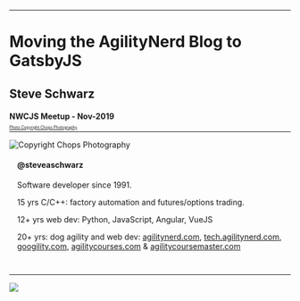 
<Head>
  <title>Moving the AgilityNerd Blog to GatsbyJS</title>
</Head>

---

# Moving the AgilityNerd Blog to GatsbyJS

## Steve Schwarz

#### NWCJS Meetup - Nov-2019

---

<SplitRight>

<div style="position:relative">
<Image src={stevesnap} size="contain" style={{height: '90vh', marginLeft: '1em'}} title="Copyright Chops Photography"/>
<a style="position:absolute;bottom:5em;left:0;width:100%;font-size:0.5em" href="https://chopsphoto.com">Photo Copyright Chops Photography</a>
</div>

<div style="padding: 0 1em 1em 1em">

#### @steveaschwarz

<div style="text-align: left">

Software developer since 1991.

15 yrs C/C++: factory automation and futures/options trading.

12+ yrs web dev: Python, JavaScript, Angular, VueJS

20+ yrs: dog agility and web dev: [agilitynerd.com](https://www.agilitynerd.com),  [tech.agilitynerd.com](https://tech.agilitynerd.com), [googility.com](https://googility.com), [agilitycourses.com](https://agilitycourses.com) & [agilitycoursemaster.com](https://agilitycoursemaster.com)

</div>

</div>

</SplitRight>

---


<SplitLeftAlign style="width:100%">

<div style="height:100vh">
<Image src={legacyagilitynerd} size="contain"></Image>
</div>

<div style="text-align: left;padding-left:1em;">
<h3>AgilityNerd Blog</h3>
<ul>
<li>Started in 2004</li>
<li>Oldest dog agility blog</li>
<li>Hierarchical categories, tags, pages automatically cross linked</li>
<li>800 blog posts</li>
<li>1,600 total pages</li>
<li>12,000 FB followers</li>
</ul>
</div>

</SplitLeftAlign>

---

## Why Change?

1. Authoring experience so painful I don't want to blog!
2. 1990s platform requiring a VPS
3. Performance

---

## Authoring

<SplitLeftAlign style="width:90%">
<div>

  - Current:
    - Local editor
    - Flat files: metadata + HTML
    - No local preview
    - Manually optimize images
    - FTP deploy of HTML/assets, view on site and tweak

</div>
<div>

  - Desired:
    - Local and mobile editing
    - Flat files or CMS in [MDX](https://mdxjs.com/)
    - Local and mobile preview
    - Upload raw images
    - `git push` deploys site

</div>
</SplitLeftAlign>

---

## Platform

<SplitLeftAlign style="width:90%">
<div>

  - Current:
    - 1990s Perl CGI Script (Blosxom)
    - Dozens of custom plugins
    - Scripts to generate tags, etc.
    - NGINX with caching
    - Linux VPS $

</div>
<div>

  - Desired:
    - Use the latest technology
    - Static hosting
    - Zero or low cost

</div>
</SplitLeftAlign>

---

## Performance

<SplitLeftAlign style="width:90%">
<div>

  - Current:
    - Caching gives fast page load on "hot" pages
    - Images on subdomain for parallelization

</div>
<div>

  - Desired:
    - All pages fast
    - Prefetch pages
    - Responsive images
    - Offline support

</div>
</SplitLeftAlign>

---

<Image src={gatsbyicon} size='contain' style={{height:150}}/>

##  Gatsby JS

- Open source, MIT license: https://gatsbyjs.org
- Created by Kyle Mathews [@kylemathews](https://twitter.com/kylemathews)
- Commercial services: https://gatsbyjs.com

---
<!--

<Image src={jamstack} size="contain" style={{height: '100vh', zIndex: 10}}/>

---

## JAMstack Provides:

- Performance: Generate all/most pages at build time
- Scaling: Stateless servers and CDNs
- Security: No server code running smaller attack surface
- Improved developer experience

https://jamstack.org

---
-->

## Gatsby "Fits the bill"

<SplitLeftAlign style="width:99%">
<div>

  - Authoring
    - Flat files or CMS in Markdown
    - Local/mobile editing
    - Hot reload/preview
    - Uploaded images optimized
    - Dynamic data updated during build
    - `git push` deploys site

</div>
<div>

  - Platform
    - Latest tech: JS, ReactJS, GraphQL
    - Static hosting - anywhere/free
  - Performance!
    - All pages fast
    - Prefetches pages/images
    - Offline support

</div>
</SplitLeftAlign>

---

# Gatsby in Action

[agilitynerd.com](https://www.agilitynerd.com)

- High Lighthouse performance scores
- Image blur up on load
- Prefetches linked content on scroll
- Progressive Web App (PWA)

---
<!--
## Gatsby:
- Combines multiple data sources
- Unified data access model: GraphQL
- Generate pages at build time
- React eco-system goodness

---
-->


<Image src={howgatsbyworks} size="contain" style={{height: '99vh', zIndex: 10}}/>

---

## Getting Started

```
npm install -g gatsby-cli

gatsby new my-blog-starter https://github.com/gatsbyjs/gatsby-starter-blog

cd my-blog-starter

```

https://github.com/gatsbyjs/gatsby-starter-blog

---

## Create a Blog Post

```md
---
author: Steve Schwarz
date: 2019-11-07 14:00:00
description: "Here are a couple amazing photos of Snap!"
tags:
- ChopsPhotography
- journal
- Snap!
title: Photogenic Snap!
image: "/uploads/snap-field-chops-photography-2019.jpg"
---

Here are just a couple of the amazing photographs
Whitney Rupp of <MultiLink match="ChopsPhotography">Chops Photography</MultiLink>
took of <MultiLink match="Snap!">Snap!</MultiLink> this past year.





```

---

### Develop It!

```
gatsby develop
```

### Build It!

```
gatsby build
```

[What Happens When Gatsby Builds?](https://www.gatsbyjs.org/docs/overview-of-the-gatsby-build-process/#what-happens-when-you-run-gatsby-build)



---

## Data Source Plugins Provide Content

- Markdown, MDX (Markdown + JSX), YAML, CSV, JSON, etc. from files
- Content Management Systems
- Twitter, FB, GitHub, Instagram feeds
- Over 400 data source plugins:

https://www.gatsbyjs.org/plugins/?=source


---

<FullScreenCode style="z-index:10">

```js

// gatsby-config.js

module.exports = {
  siteMetadata: {
    title: `AgilityNerd`,
    author: `Steve Schwarz`,
    subtitle: `Putting the nerd in dog agility since 2004`,
    email: `steve@agilitynerd.com`,
    siteUrl: `https://agilitynerd.com/`,

  },
  plugins: [
    // data source plugins
    {
      resolve: `gatsby-source-filesystem`,
      options: {
        path: `${__dirname}/content/uploads`,
        name: `uploads`,
      },
    },
    {
      resolve: `gatsby-source-filesystem`,
      options: {
        path: `${__dirname}/content/blog/src`,
        name: `blog`,
      },
    },
    // transformation plugins
    {
      resolve: `gatsby-plugin-mdx`,
      options: {
        extensions: [`.mdx`, `.md`],
        gatsbyRemarkPlugins: [
          {
            resolve: `gatsby-remark-images`,
            options: {
              maxWidth: 2000,
              showCaptions: ['title', 'alt'],
            },
          },
        ]
      }
    },



```
</FullScreenCode>

---

## Use GraphQL to Access Data

[GraphiQL](http://localhost:8000/___graphql?query=query%20MyQuery%20%7B%0A%20%20allMdx(sort%3A%20%7Bfields%3A%20%5Bfrontmatter___date%5D%2C%20order%3A%20DESC%7D%2C%20filter%3A%20%7Bfrontmatter%3A%20%7Bdate%3A%20%7Bne%3A%20null%7D%2C%20draft%3A%20%7Bne%3A%20true%7D%7D%7D)%20%7B%0A%20%20%20%20edges%20%7B%0A%20%20%20%20%20%20node%20%7B%0A%20%20%20%20%20%20%20%20id%0A%20%20%20%20%20%20%20%20fields%20%7B%0A%20%20%20%20%20%20%20%20%20%20slug%0A%20%20%20%20%20%20%20%20%7D%0A%20%20%20%20%20%20%20%20frontmatter%20%7B%0A%20%20%20%20%20%20%20%20%20%20title%0A%20%20%20%20%20%20%20%20%20%20date%0A%20%20%20%20%20%20%20%20%20%20tags%0A%20%20%20%20%20%20%20%20%7D%0A%20%20%20%20%20%20%7D%0A%20%20%20%20%7D%0A%20%20%7D%0A%20%20tagsGroup%3A%20allMdx(filter%3A%20%7Bfrontmatter%3A%20%7Bdate%3A%20%7Bne%3A%20null%7D%2C%20draft%3A%20%7Bne%3A%20true%7D%7D%7D)%20%7B%0A%20%20%20%20group(field%3A%20frontmatter___tags)%20%7B%0A%20%20%20%20%20%20fieldValue%0A%20%20%20%20%7D%0A%20%20%7D%0A%7D%0A&operationName=MyQuery)

---

## Generate pages using Gatsby API

- In `gatsby-node.js`:
  - Export `createPages` function that builds all pages
  - Call Gatsby's `createPage()` with GraphQL results

---

<FullScreenCode>

```js
// gatsby-node.js

exports.createPages = async ({ graphql, actions }) => {

  // Get MINIMUM data to pass to template

  const result = await graphql(
    `{
      allMdx(sort: {fields: [frontmatter___date], order: DESC},
      filter: {frontmatter: {date: {ne: null}, draft: {ne: true}}}) {
        edges {
          node {
            id
            fields {
              slug
            }
            frontmatter {
              title
              date
              tags
            }
          }
        }
      }
      tagsGroup: allMdx(
        filter: {frontmatter: {date: {ne: null}, draft: {ne: true}}}) {
        group(field: frontmatter___tags) {
          fieldValue
        }
      }
    }`
  )



```
</FullScreenCode>

---

<FullScreenCode>

```js
// Create individual blog posts pages from query results

const posts = result.data.allMdx.edges

posts.forEach((post, index) => {
  const previous = index === posts.length - 1 ? null : posts[index + 1].node
  const next = index === 0 ? null : posts[index - 1].node
  const slug = post.node.fields.slug

  // Call Gatsby API for each page:

  createPage({
    path: slug,          // URL
    component: blogPost, // template component
    context: {           // template component props
      slug: slug,
      previous,
      next,
    },
  })
})
```

</FullScreenCode>

---

## Template Components

- React components
- Optionally, GraphQL query for more data

---

<FullScreenCode>

```js
// Static GraphQL query run with slug property

export const pageQuery = graphql`
  query BlogPostBySlug($slug: String) {
    site {
      siteMetadata {
        title
        siteUrl
      }
    }
    mdx(fields: {slug: { eq: $slug }}) {
      id
      excerpt
      body
      frontmatter {
        title
        date(formatString: "DD MMM YYYY")
        description
        tags
        author
        image {
          childImageSharp {
            fluid(maxWidth:2000) {
              ...GatsbyImageSharpFluid_withWebp
            }
          }
        }
      }
    }
  }
`


class BlogPostTemplate extends React.Component {

  render() {

    // props extended with GraphQL results

    const { location, path, pageContext, data: { mdx, site: { siteMetadata } } } = this.props

    // snip ...

    return (
      <Layout location={location} image={image}>
        <SEO
          title={mdx.frontmatter.title}
          description={description}
          image={image && image.src}
        />
        <Breadcrumb path={path} disableLast={true} />
        <article>
          <h1 className="mt-5">
            {mdx.frontmatter.title}
          </h1>
          <p className="info">
            <span className="date">{mdx.frontmatter.date}</span>
            <span className="author">{mdx.frontmatter.author}</span>
          </p>
          <MDXRenderer>
            {mdx.body}
          </MDXRenderer>
          <h3>Related Articles:</h3>
          <ul>
            { related.map(r => <li><Link to={r.slug}>{r.title}</Link></li>)}
          </ul>
          <div className="tags my-5">Tags: <TagsList tags={mdx.frontmatter.tags} /></div>
          <AddThis slug={fullUrl} title={mdx.frontmatter.title} description={description} />
          <Disqus config={disqusConfig(fullUrl, mdx.frontmatter.title)} />
        </article>
        <hr className="mb-5" />
        <snip />
      </Layout>
    )
  }
}

export default BlogPostTemplate



```

</FullScreenCode>

---
## React Components Everywhere

Create your own:
  ```
  <TagCloud>
  <TagList>
  <Breadcrumbs>
  <Categories>
  ```

 3rd Party Components

---

## Plugin Power!

<SplitLeftAlign style="width:90%">

<div>

- During generation:
  - Markdown/MDX to HTML
  - RSS Feeds
  - Image Processing
  - Sass
  - Sitemap
  - Robots.txt

</div>

<div>

- Client-side:
  - Analytics
  - Search
  - Comments
  - Offline mode
  - Crash monitoring
  - [1400+ Plugins](https://www.gatsbyjs.org/plugins/)

</div>

</SplitLeftAlign>

---

## Deploy

- Gatsby sites only need static hosting!
- GitHub pages, AWS, Azure, Zeit, Netlify, Cloudflare, Google Cloud, etc.
- Trigger build via Git commit hook
- Auto deploys after build

---

<!--
## Gatsby Themes

- Packages reusable plugins, styling, queries
- More than a traditional "theme"

---

## Gatsby Future

- Gatsby Cloud
- Large site performance

---
-->

## Use Gatsby For:

- Portfolio, brouchure, blogs
- Excels at content obtained at build time
- Hybrid sites: include client side JS to communicate with APIs
- New data? Regenerate and re-deploy

---

## Wait, There's More Gatsby!


- _This slide deck_ is built with Gatsby-based [mdx-deck](https://github.com/jxnblk/mdx-deck) !
- Slide deck source on GitHub:   https://github.com/saschwarz/nwjs-gatsby
- Commit/Push Builds/Deploys to [Netlify](https://netlify.com):

https://nwcjs-gatsby.netlify.com


---

<Image src={snapgatsby} size="contain" style={{height: '80vh'}}>
</Image>

---
